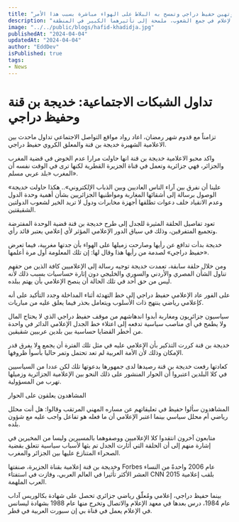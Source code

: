 ```yaml
---
title: "الوسط الاعلامي مصدوم.. خديجة بن قنة تخرج عن صمتها وتهين حفيظ دراجي وتمسح به البلاط على الهواء مباشرة بسبب هذا الأمر!"
description: "مناقشة وجدل حاد على وسائل التواصل حول تصريحات خديجة بن قنة وحفيظ دراجي، تتناول وحدة الدول ودور الإعلام في جمع الشعوب، ملمحة إلى تأثيرهما الكبير في المنطقة."
image: "../../public/blogs/hafid-khadidja.jpg"
publishedAt: "2024-04-04"
updatedAt: "2024-04-04"
author: "EddDev"
isPublished: true
tags:
- News
---
```


# تداول الشبكات الاجتماعية: خديجة بن قنة وحفيظ دراجي


تزامناً مع قدوم شهر رمضان، اعاد رواد مواقع التواصل الاجتماعي تداول ماحدث بين الاعلامية الشهيرة خديجة بن قنة والمعلق الكروي حفيظ دراجي.

واكد محبو الاعلامية خديجة بن قنة انها حاولت مرارا عدم الخوض في قضية المغرب والجزائر، فهي جزائرية وتعمل في قناة الجزيرة القطرية لكنها ترى في الوقت نفسه أن المغرب «بلد عربي مسلم».

«علينا أن نفرق بين آراء الناس العاديين وبين الذباب الإلكتروني».. هكذا حاولت خديجة الوصول برسالة إلى أشقائها المغاربة ومواطنيها الجزائريين بشأن أهمية وحدة الدول وعدم الانقياد خلف دعوات تطلقها أجهزة مخابرات ودول لا تريد الخير لشعوب الدولتين الشقيقتين.

تعود تفاصيل الحلقة المثيرة للجدل إلى طرح خديجة بن قنة قضية الوحدة المفترضة وتجميع المتفرقين، وذلك في سياق الدور الإعلامي المؤثر لأي إعلامي يعتبر قائد رأي.

خديجة بدأت تدافع عن رأيها وصارحت زميلها على الهواء بأن جدتها مغربية، فيما تعرض «حفيظ دراجي» لصدمة من رأيها هذا وقال لها: إن تلك المعلومة أول مرة أعلمها.

ومن خلال حلقة سابقة، تعمدت خديجة توجيه رسالة إلى الإعلاميين كافة الذين من حقهم تناول الشأن المصري والأردني والسوري والخليجي دون إثارة حساسيات بسبب ذلك لأنه ليس من حق أحد في تلك الحالة أن ينصح الإعلامي بأن يهتم ببلده.

على الفور عاد الإعلامي حفيظ دراجي إلى خط التهدئة أثناء المداخلة وجدد التأكيد على أنه كإعلامي رياضي ينتهج ذات الأسلوب ويتعامل بحذر فيما يعلق عليه من مباريات.

سياسيون جزائريون ومغاربة أبدوا اندهاشهم من موقف حفيظ دراجي الذي لا يحتاج المال ولا يطمح في أي مناصب سياسية تدفعه إلى اعتلاء خط الجدل الإعلامي الدائر في واحدة من أخطر القضايا حساسية بين بلدين عربيين شقيقين.

خديجة بن قنة كررت التذكير بأن الإعلامي عليه في مثل تلك الفترة أن يجمع ولا يفرق قدر الإمكان وذلك لأن الأمة العربية لم تعد تحتمل وتمر حاليا بأسوأ ظروفها.

كعادتها رفعت خديجة بن قنة رصيدها لدى جمهورها بدعوتها تلك لكن عددا من السياسيين في كلا البلدين اعتبروا أن الحوار المنشور على ذلك النحو بين الإعلامية الجزائرية وزميلها تهرب من المسؤولية.

المشاهدون يعلقون على الحوار

المشاهدون سألوا حفيظ في تعليقاتهم عن مساره المهني المرتقب وقالوا: هل أنت محلل رياضي أم محلل سياسي بينما اعتبر الإعلامي أن ما فعله هو تفاعل واجب عليه مع شؤون بلده.

متابعون آخرون انتقدوا كلا الإعلاميين ووصفوهما بالمسيرين وليسا من المخيرين في إشارة منهم إلى أن الحلقة التي أثارت الجدل تم بثها لأسباب سياسية تتعلق بقضية الصحراء المتنازع عليها بين الجزائر والمغرب.

وخديجة بن قنة إعلامية بقناة الجزيرة، صنفتها Forbes عام 2006 واحدةً من النساء العشر الأكثر تأثيرا في العالم العربي، وفازت في استفتاء CNN 2015 بلقب إعلامية العرب الملهمة.

بينما حفيظ دراجي، إعلامي ومُعلّق رياضي جزائري تحصل على شهادة بكالوريس آداب عام 1984، درس بعدها في معهد الإعلام والاتصال وتخرج منها عام 1988 بشهادة ليسانس في الإعلام يعمل في قناة بي إن سبورت العربية في قطر.
